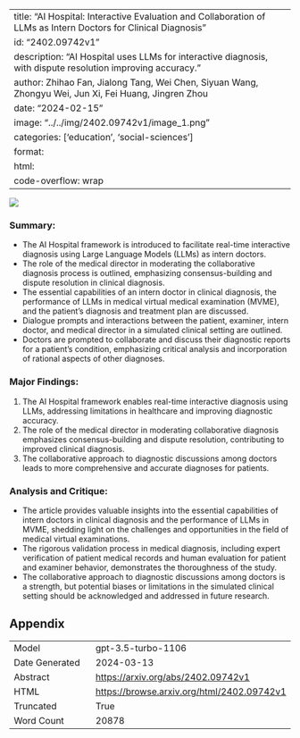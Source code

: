 
---
title: "AI Hospital: Interactive Evaluation and Collaboration of LLMs as Intern Doctors for Clinical Diagnosis"
id: "2402.09742v1"
description: "AI Hospital uses LLMs for interactive diagnosis, with dispute resolution improving accuracy."
author: Zhihao Fan, Jialong Tang, Wei Chen, Siyuan Wang, Zhongyu Wei, Jun Xi, Fei Huang, Jingren Zhou
date: "2024-02-15"
image: "../../img/2402.09742v1/image_1.png"
categories: ['education', 'social-sciences']
format:
  html:
    code-overflow: wrap
---

![](../../img/2402.09742v1/image_1.png)

### Summary:
- The AI Hospital framework is introduced to facilitate real-time interactive diagnosis using Large Language Models (LLMs) as intern doctors.
- The role of the medical director in moderating the collaborative diagnosis process is outlined, emphasizing consensus-building and dispute resolution in clinical diagnosis.
- The essential capabilities of an intern doctor in clinical diagnosis, the performance of LLMs in medical virtual medical examination (MVME), and the patient's diagnosis and treatment plan are discussed.
- Dialogue prompts and interactions between the patient, examiner, intern doctor, and medical director in a simulated clinical setting are outlined.
- Doctors are prompted to collaborate and discuss their diagnostic reports for a patient's condition, emphasizing critical analysis and incorporation of rational aspects of other diagnoses.

### Major Findings:
1. The AI Hospital framework enables real-time interactive diagnosis using LLMs, addressing limitations in healthcare and improving diagnostic accuracy.
2. The role of the medical director in moderating collaborative diagnosis emphasizes consensus-building and dispute resolution, contributing to improved clinical diagnosis.
3. The collaborative approach to diagnostic discussions among doctors leads to more comprehensive and accurate diagnoses for patients.

### Analysis and Critique:
- The article provides valuable insights into the essential capabilities of intern doctors in clinical diagnosis and the performance of LLMs in MVME, shedding light on the challenges and opportunities in the field of medical virtual examinations.
- The rigorous validation process in medical diagnosis, including expert verification of patient medical records and human evaluation for patient and examiner behavior, demonstrates the thoroughness of the study.
- The collaborative approach to diagnostic discussions among doctors is a strength, but potential biases or limitations in the simulated clinical setting should be acknowledged and addressed in future research.

## Appendix

|          |          |
|----------|----------|
| Model     | gpt-3.5-turbo-1106       |
| Date Generated     | 2024-03-13       |
| Abstract | [https://arxiv.org/abs/2402.09742v1](https://arxiv.org/abs/2402.09742v1)        |
| HTML     | [https://browse.arxiv.org/html/2402.09742v1](https://browse.arxiv.org/html/2402.09742v1)       |
| Truncated       | True       |
| Word Count       | 20878       |
